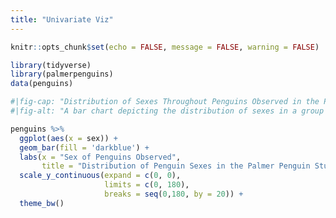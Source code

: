 ```yaml
---
title: "Univariate Viz"
---
```


```r
knitr::opts_chunk$set(echo = FALSE, message = FALSE, warning = FALSE)
```

```r
library(tidyverse)
library(palmerpenguins)
data(penguins)
```

```r
#|fig-cap: "Distribution of Sexes Throughout Penguins Observed in the Palmer Penguins Dataset. (Marvin C., 2025)"
#|fig-alt: "A bar chart depicting the distribution of sexes in a group of penguins observed in a 2014 study conducted by Dr.Kristen Gorman and the Palmer Station in Antarctica. The figure shows an even level of male and female penguins. There were approximately 169 male penguins, 165 female penguins and 11 penguins whose sex could not be confirmed."

penguins %>%
  ggplot(aes(x = sex)) +
  geom_bar(fill = 'darkblue') +
  labs(x = "Sex of Penguins Observed", 
       title = "Distribution of Penguin Sexes in the Palmer Penguin Study") +
  scale_y_continuous(expand = c(0, 0), 
                     limits = c(0, 180),
                     breaks = seq(0,180, by = 20)) +
  theme_bw()
```

